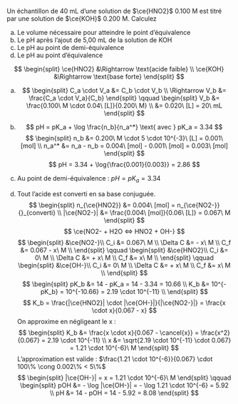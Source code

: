 ::: {.Exercise data-latex=""}

Un échantillon de 40 mL d’une solution de $\ce{HNO2}$ 0.100 M est titré par une solution de $\ce{KOH}$ 0.200 M. Calculez

a. Le volume nécessaire pour atteindre le point d’équivalence
\vspace{\stretch{1}}
b. Le pH après l’ajout de 5,00 mL de la solution de KOH
\vspace{\stretch{1}}
c. Le pH au point de demi-équivalence
\vspace{\stretch{1}}
d. Le pH au point d’équivalence
\vspace{\stretch{1}}

:::

::: {.Answer data-latex=""}

$$
\begin{split}
\ce{HNO2} &\Rightarrow \text{acide faible} \\
\ce{KOH} &\Rightarrow \text{base forte}
\end{split}
$$

a. $$
\begin{split}
C_a \cdot V_a &= C_b \cdot V_b \\
\Rightarrow V_b &= \frac{C_a \cdot V_a}{C_b}
\end{split}
\qquad
\begin{split}
V_b &= \frac{0.100\ M \cdot 0.04\ [L]}{0.200\ M} \\
&= 0.020\ [L] = 20\ mL
\end{split}
$$

b. $$
pH = pK_a + \log \frac{n_b}{n_a^*} \text{ avec } pK_a = 3.34
$$
$$
\begin{split}
n_b &= 0.200\ M \cdot 5 \cdot 10^{-3}\ [L] = 0.001\ [mol] \\
n_a^* &= n_a - n_b = 0.004\ [mol] - 0.001\ [mol] = 0.003\ [mol]
\end{split}
$$
$$
pH = 3.34 + \log{\frac{0.001}{0.003}} = 2.86
$$

c. Au point de demi-équivalence : $pH = pK_a = 3.34$

d. Tout l'acide est converti en sa base conjuguée.
$$
\begin{split}
n_{\ce{HNO2}} &= 0.004\ [mol] = n_{\ce{NO2-}} {}_{converti} \\
|\ce{NO2-}| &= \frac{0.004\ [mol]}{0.06\ [L]} = 0.067\ M
\end{split}
$$
$$
\ce{NO2- + H2O <=> HNO2 + OH-}
$$
$$
\begin{split}
&\ce{NO2-}\\
C_i &= 0.067\ M \\
\Delta C &= - x\ M \\
C_f &= 0.067 - x\ M \\
\end{split}
\qquad
\begin{split}
&\ce{HNO2}\\
C_i &= 0\ M \\
\Delta C &= + x\ M \\
C_f &= x\ M \\
\end{split}
\qquad
\begin{split}
&\ce{OH-}\\
C_i &= 0\ M \\
\Delta C &= + x\ M \\
C_f &= x\ M \\
\end{split}
$$
$$
\begin{split}
pK_b &= 14 - pK_a = 14 - 3.34 = 10.66 \\
K_b &= 10^{-pK_b} = 10^{-10.66} = 2.19 \cdot 10^{-11} \\
\end{split}
$$
$$
K_b = \frac{|\ce{HNO2}| \cdot |\ce{OH-}|}{|\ce{NO2-}|} = \frac{x \cdot x}{0.067 - x}
$$
On approxime en négligeant le x : 
$$
\begin{split}
K_b &= \frac{x \cdot x}{0.067 - \cancel{x}} = \frac{x^2}{0.067} = 2.19 \cdot 10^{-11} \\
x &= \sqrt{2.19 \cdot 10^{-11} \cdot 0.067} = 1.21 \cdot 10^{-6}\ M
\end{split}
$$
L'approximation est valide : $\frac{1.21 \cdot 10^{-6}}{0.067} \cdot 100\% \cong 0.002\% < 5\%$
$$
\begin{split}
|\ce{OH-}| = x = 1.21 \cdot 10^{-6}\ M 
\end{split}
\qquad
\begin{split}
pOH &= - \log |\ce{OH-}| = - \log 1.21 \cdot 10^{-6} = 5.92 \\
pH &= 14 - pOH = 14 - 5.92 = 8.08
\end{split}
$$
:::
